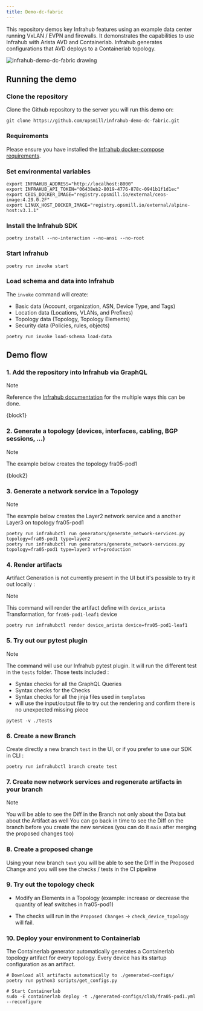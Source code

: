 ```yaml
---
title: Demo-dc-fabric
---
```



This repository demos key Infrahub features using an example data center running VxLAN / EVPN and firewalls. It demonstrates the capabilities to use Infrahub with Arista AVD and Containerlab. Infrahub generates configurations that AVD deploys to a Containerlab topology.

![infrahub-demo-dc-fabric drawing](./infrahub-demo-dc-fabric.excalidraw.svg)

## Running the demo

### Clone the repository

Clone the Github repository to the server you will run this demo on:

```shell
git clone https://github.com/opsmill/infrahub-demo-dc-fabric.git
```

### Requirements

Please ensure you have installed the [Infrahub docker-compose requirements](https://docs.infrahub.app/guides/installation#docker-compose).

### Set environmental variables

```shell
export INFRAHUB_ADDRESS="http://localhost:8000"
export INFRAHUB_API_TOKEN="06438eb2-8019-4776-878c-0941b1f1d1ec"
export CEOS_DOCKER_IMAGE="registry.opsmill.io/external/ceos-image:4.29.0.2F"
export LINUX_HOST_DOCKER_IMAGE="registry.opsmill.io/external/alpine-host:v3.1.1"
```

### Install the Infrahub SDK

```shell
poetry install --no-interaction --no-ansi --no-root
```

### Start Infrahub

```shell
poetry run invoke start
```

### Load schema and data into Infrahub

The `invoke` command will create:

- Basic data (Account, organization, ASN, Device Type, and Tags)
- Location data (Locations, VLANs, and Prefixes)
- Topology data (Topology, Topology Elements)
- Security data (Policies, rules, objects)

```shell
poetry run invoke load-schema load-data
```

## Demo flow

### 1. Add the repository into Infrahub via GraphQL

> [!NOTE]
> Reference the [Infrahub documentation](https://docs.infrahub.app/guides/repository) for the multiple ways this can be done.

<!-- markdownlint-disable -->
<CodeBlock language="graphql">{block1}</CodeBlock>
<!-- markdownlint-restore -->

### 2. Generate a topology (devices, interfaces, cabling, BGP sessions, ...)

> [!NOTE]
> The example below creates the topology fra05-pod1

<!-- markdownlint-disable -->
<CodeBlock language="bash">{block2}</CodeBlock>
<!-- markdownlint-restore -->

### 3. Generate a network service in a Topology

> [!NOTE]
> The example below creates the Layer2 network service and a another Layer3 on topology fra05-pod1

```shell
poetry run infrahubctl run generators/generate_network-services.py topology=fra05-pod1 type=layer2
poetry run infrahubctl run generators/generate_network-services.py topology=fra05-pod1 type=layer3 vrf=production
```

### 4. Render artifacts

Artifact Generation is not currently present in the UI but it's possible to try it out locally :

> [!NOTE]
> This command will render the artifact define with `device_arista` Transformation, for `fra05-pod1-leaf1` device

```shell
poetry run infrahubctl render device_arista device=fra05-pod1-leaf1
```

### 5. Try out our pytest plugin

> [!NOTE]
> The command will use our Infrahub pytest plugin. It will run the different test in the `tests` folder. Those tests included :
>
> - Syntax checks for all the GraphQL Queries
> - Syntax checks for the Checks
> - Syntax checks for all the jinja files used in `templates`
> - will use the input/output file to try out the rendering and confirm there is no unexpected missing piece

```shell
pytest -v ./tests
```

### 6. Create a new Branch

Create directly a new branch `test` in the UI, or if you prefer to use our SDK in CLI :

```shell
poetry run infrahubctl branch create test
```

### 7. Create new network services and regenerate artifacts in your branch

> [!NOTE]
> You will be able to see the Diff in the Branch not only about the Data but about the Artifact as well
> You can go back in time to see the Diff on the branch before you create the new services (you can do it `main` after merging the proposed changes too)

### 8. Create a proposed change

Using your new branch `test` you will be able to see the Diff in the Proposed Change and you will see the checks / tests in the CI pipeline

### 9. Try out  the topology check

- Modify an Elements in a Topology (example: increase or decrease the quantity of leaf switches in fra05-pod1)

- The checks will run in the `Proposed Changes` -> `check_device_topology` will fail.

### 10. Deploy your environment to Containerlab

The Containerlab generator automatically generates a Containerlab topology artifact for every topology. Every device has its startup configuration as an artifact.

```shell
# Download all artifacts automatically to ./generated-configs/
poetry run python3 scripts/get_configs.py

# Start Containerlab
sudo -E containerlab deploy -t ./generated-configs/clab/fra05-pod1.yml --reconfigure
```
